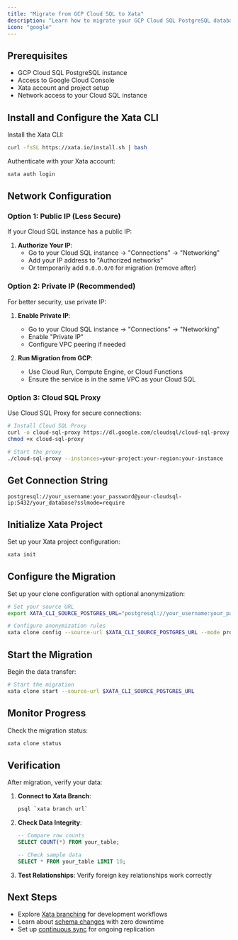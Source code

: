 ```yaml
---
title: "Migrate from GCP Cloud SQL to Xata"
description: "Learn how to migrate your GCP Cloud SQL PostgreSQL database to Xata using xata clone. Step-by-step instructions for configuring the migration."
icon: "google"
---
```


## Prerequisites

- GCP Cloud SQL PostgreSQL instance
- Access to Google Cloud Console
- Xata account and project setup
- Network access to your Cloud SQL instance

## Install and Configure the Xata CLI

Install the Xata CLI:

```bash
curl -fsSL https://xata.io/install.sh | bash
```

Authenticate with your Xata account:

```bash
xata auth login
```

## Network Configuration

### Option 1: Public IP (Less Secure)

If your Cloud SQL instance has a public IP:

1. **Authorize Your IP**:
   - Go to your Cloud SQL instance → "Connections" → "Networking"
   - Add your IP address to "Authorized networks"
   - Or temporarily add `0.0.0.0/0` for migration (remove after)

### Option 2: Private IP (Recommended)

For better security, use private IP:

1. **Enable Private IP**:
   - Go to your Cloud SQL instance → "Connections" → "Networking"
   - Enable "Private IP"
   - Configure VPC peering if needed

2. **Run Migration from GCP**:
   - Use Cloud Run, Compute Engine, or Cloud Functions
   - Ensure the service is in the same VPC as your Cloud SQL

### Option 3: Cloud SQL Proxy

Use Cloud SQL Proxy for secure connections:

```bash
# Install Cloud SQL Proxy
curl -o cloud-sql-proxy https://dl.google.com/cloudsql/cloud-sql-proxy.linux.amd64
chmod +x cloud-sql-proxy

# Start the proxy
./cloud-sql-proxy --instances=your-project:your-region:your-instance
```

## Get Connection String

```
postgresql://your_username:your_password@your-cloudsql-ip:5432/your_database?sslmode=require
```

## Initialize Xata Project

Set up your Xata project configuration:

```bash
xata init
```

## Configure the Migration

Set up your clone configuration with optional anonymization:

```bash
# Set your source URL
export XATA_CLI_SOURCE_POSTGRES_URL="postgresql://your_username:your_password@your-cloudsql-ip:5432/your_database?sslmode=require"

# Configure anonymization rules
xata clone config --source-url $XATA_CLI_SOURCE_POSTGRES_URL --mode prompt
```

## Start the Migration

Begin the data transfer:

```bash
# Start the migration
xata clone start --source-url $XATA_CLI_SOURCE_POSTGRES_URL
```

## Monitor Progress

Check the migration status:

```bash
xata clone status
```

## Verification

After migration, verify your data:

1. **Connect to Xata Branch**:
   ```bash
   psql `xata branch url`
   ```

2. **Check Data Integrity**:
   ```sql
   -- Compare row counts
   SELECT COUNT(*) FROM your_table;
   
   -- Check sample data
   SELECT * FROM your_table LIMIT 10;
   ```

3. **Test Relationships**: Verify foreign key relationships work correctly

## Next Steps

- Explore [Xata branching](/core-concepts/branching) for development workflows
- Learn about [schema changes](/core-concepts/schema-changes) with zero downtime
- Set up [continuous sync](/tutorials/create-staging-replica) for ongoing replication 
